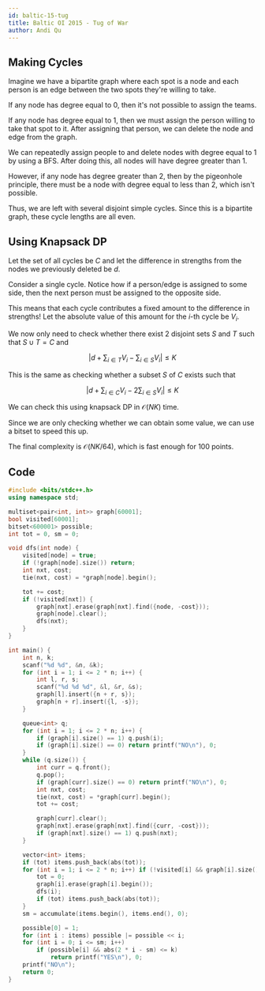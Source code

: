 ```yaml
---
id: baltic-15-tug
title: Baltic OI 2015 - Tug of War
author: Andi Qu
---
```


## Making Cycles

Imagine we have a bipartite graph where each spot is a node and each person is an edge between the two spots they're willing to take.

If any node has degree equal to 0, then it's not possible to assign the teams.

If any node has degree equal to 1, then we must assign the person willing to take that spot to it. After assigning that person, we can delete the node and edge from the graph.

We can repeatedly assign people to and delete nodes with degree equal to 1 by using a BFS. After doing this, all nodes will have degree greater than 1.

However, if any node has degree greater than 2, then by the pigeonhole principle, there must be a node with degree equal to less than 2, which isn't possible.

Thus, we are left with several disjoint simple cycles. Since this is a bipartite graph, these cycle lengths are all even.

## Using Knapsack DP

Let the set of all cycles be $C$ and let the difference in strengths from the nodes we previously deleted be $d$.

Consider a single cycle. Notice how if a person/edge is assigned to some side, then the next person must be assigned to the opposite side.

This means that each cycle contributes a fixed amount to the difference in strengths! Let the absolute value of this amount for the $i$-th cycle be $V_i$.

We now only need to check whether there exist 2 disjoint sets $S$ and $T$ such that $S \cup T = C$ and

$$
\left |d + \sum_{i \in T} V_i - \sum_{i \in S} V_i \right | \leq K
$$

This is the same as checking whether a subset $S$ of $C$ exists such that

$$
\left |d + \sum_{i \in C} V_i - 2 \sum_{i \in S} V_i \right | \leq K
$$

We can check this using knapsack DP in $\mathcal{O}(NK)$ time.

Since we are only checking whether we can obtain some value, we can use a bitset to speed this up.

The final complexity is $\mathcal{O}(NK / 64)$, which is fast enough for 100 points.

## Code

```cpp
#include <bits/stdc++.h>
using namespace std;

multiset<pair<int, int>> graph[60001];
bool visited[60001];
bitset<600001> possible;
int tot = 0, sm = 0;

void dfs(int node) {
    visited[node] = true;
    if (!graph[node].size()) return;
    int nxt, cost;
    tie(nxt, cost) = *graph[node].begin();

    tot += cost;
    if (!visited[nxt]) {
        graph[nxt].erase(graph[nxt].find({node, -cost}));
        graph[node].clear();
        dfs(nxt);
    }
}

int main() {
    int n, k;
    scanf("%d %d", &n, &k);
    for (int i = 1; i <= 2 * n; i++) {
        int l, r, s;
        scanf("%d %d %d", &l, &r, &s);
        graph[l].insert({n + r, s});
        graph[n + r].insert({l, -s});
    }

    queue<int> q;
    for (int i = 1; i <= 2 * n; i++) {
        if (graph[i].size() == 1) q.push(i);
        if (graph[i].size() == 0) return printf("NO\n"), 0;
    }
    while (q.size()) {
        int curr = q.front();
        q.pop();
        if (graph[curr].size() == 0) return printf("NO\n"), 0;
        int nxt, cost;
        tie(nxt, cost) = *graph[curr].begin();
        tot += cost;

        graph[curr].clear();
        graph[nxt].erase(graph[nxt].find({curr, -cost}));
        if (graph[nxt].size() == 1) q.push(nxt);
    }

    vector<int> items;
    if (tot) items.push_back(abs(tot));
    for (int i = 1; i <= 2 * n; i++) if (!visited[i] && graph[i].size()) {
        tot = 0;
        graph[i].erase(graph[i].begin());
        dfs(i);
        if (tot) items.push_back(abs(tot));
    }
    sm = accumulate(items.begin(), items.end(), 0);

    possible[0] = 1;
    for (int i : items) possible |= possible << i;
    for (int i = 0; i <= sm; i++)
        if (possible[i] && abs(2 * i - sm) <= k)
            return printf("YES\n"), 0;
    printf("NO\n");
    return 0;
}
```
